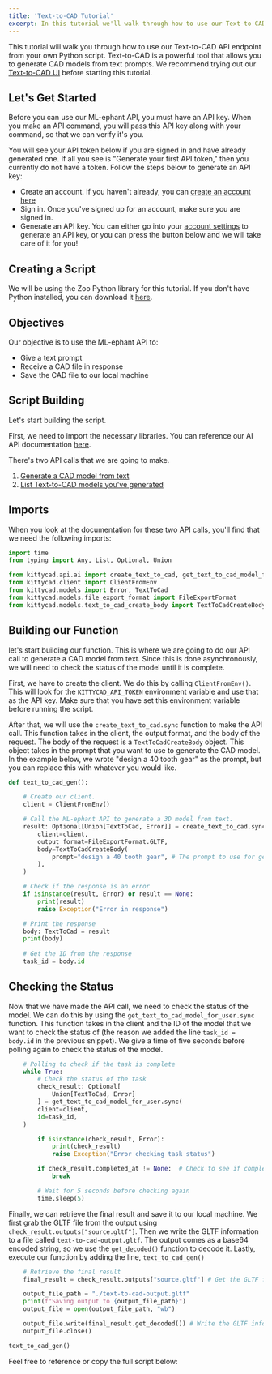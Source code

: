 ```yaml
---
title: 'Text-to-CAD Tutorial'
excerpt: In this tutorial we'll walk through how to use our Text-to-CAD API endpoint in a Python script.
---
```


This tutorial will walk you through how to use our Text-to-CAD API endpoint from your own Python script. Text-to-CAD is a powerful tool that allows you to generate CAD models from text prompts. We recommend trying out our [Text-to-CAD UI](https://text-to-cad.zoo.dev/dashboard) before starting this tutorial.

## Let's Get Started

Before you can use our ML-ephant API, you must have an API key. When you make an API command, you will pass this API key along with your command, so that we can verify it's you. 

You will see your API token below if you are signed in and have already generated one. If all you see is "Generate your first API token," then you currently do not have a token. Follow the steps below to generate an API key:
* Create an account. If you haven't already, you can [create an account here](/account)
* Sign in. Once you've signed up for an account, make sure you are signed in. 
* Generate an API key. You can either go into your [account settings](/account?tab=api_tokens) to generate an API key, or you can press the button below and we will take care of it for you!

<MarkDownAPITokens />

## Creating a Script

We will be using the Zoo Python library for this tutorial. If you don't have Python installed, you can download it [here](https://www.python.org/downloads/).

## Objectives

Our objective is to use the ML-ephant API to:

- Give a text prompt
- Receive a CAD file in response
- Save the CAD file to our local machine

## Script Building

Let's start building the script.

First, we need to import the necessary libraries. You can reference our AI API documentation [here](https://zoo.dev/docs/api/ai?lang=python).

There's two API calls that we are going to make. 
1. [Generate a CAD model from text](https://zoo.dev/docs/api/ai/generate-a-cad-model-from-text?lang=python)
2. [List Text-to-CAD models you've generated](https://zoo.dev/docs/api/ai/list-text-to-cad-models-you've-generated?lang=python)

## Imports

When you look at the documentation for these two API calls, you'll find that we need the following imports:

```py
import time
from typing import Any, List, Optional, Union

from kittycad.api.ai import create_text_to_cad, get_text_to_cad_model_for_user
from kittycad.client import ClientFromEnv
from kittycad.models import Error, TextToCad
from kittycad.models.file_export_format import FileExportFormat
from kittycad.models.text_to_cad_create_body import TextToCadCreateBody
```

## Building our Function

let's start building our function. This is where we are going to do our API call to generate a CAD model from text. Since this is done asynchronously, we will need to check the status of the model until it is complete.

First, we have to create the client. We do this by calling `ClientFromEnv()`. This will look for the `KITTYCAD_API_TOKEN` environment variable and use that as the API key. Make sure that you have set this environment variable before running the script.

After that, we will use the `create_text_to_cad.sync` function to make the API call. This function takes in the client, the output format, and the body of the request. The body of the request is a `TextToCadCreateBody` object. This object takes in the prompt that you want to use to generate the CAD model. In the example below, we wrote "design a 40 tooth gear" as the prompt, but you can replace this with whatever you would like. 

```py
def text_to_cad_gen():

    # Create our client.
    client = ClientFromEnv()

    # Call the ML-ephant API to generate a 3D model from text.
    result: Optional[Union[TextToCad, Error]] = create_text_to_cad.sync(
        client=client,
        output_format=FileExportFormat.GLTF,
        body=TextToCadCreateBody(
            prompt="design a 40 tooth gear", # The prompt to use for generating the model
        ),
    )

    # Check if the response is an error
    if isinstance(result, Error) or result == None:
        print(result)
        raise Exception("Error in response")

    # Print the response
    body: TextToCad = result
    print(body)
 
    # Get the ID from the response
    task_id = body.id
```

## Checking the Status

Now that we have made the API call, we need to check the status of the model. We can do this by using the `get_text_to_cad_model_for_user.sync` function. This function takes in the client and the ID of the model that we want to check the status of (the reason we added the line `task_id = body.id` in the previous snippet). We give a time of five seconds before polling again to check the status of the model.

```py
    # Polling to check if the task is complete
    while True:
        # Check the status of the task
        check_result: Optional[
            Union[TextToCad, Error]
        ] = get_text_to_cad_model_for_user.sync(
        client=client,
        id=task_id,
    )

        if isinstance(check_result, Error):
            print(check_result)
            raise Exception("Error checking task status")

        if check_result.completed_at != None:  # Check to see if completed_at is not None (meaning, it's done)
            break

        # Wait for 5 seconds before checking again
        time.sleep(5) 
```

Finally, we can retrieve the final result and save it to our local machine. We first grab the GLTF file from the output using `check_result.outputs["source.gltf"]`. Then we write the GLTF information to a file called `text-to-cad-output.gltf`. The output comes as a base64 encoded string, so we use the `get_decoded()` function to decode it. Lastly, execute our function by adding the line,  `text_to_cad_gen()`

```py
    # Retrieve the final result
    final_result = check_result.outputs["source.gltf"] # Get the GLTF file from the outputs

    output_file_path = "./text-to-cad-output.gltf"
    print(f"Saving output to {output_file_path}")
    output_file = open(output_file_path, "wb") 

    output_file.write(final_result.get_decoded()) # Write the GLTF information to the text-to-cad-output.gltf file
    output_file.close()

text_to_cad_gen()
```

Feel free to reference or copy the full script below:

```py data-file="public/litterbox_assets/tutorials/text-to-cad/text-to-cad.py"
```
